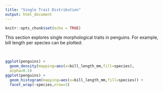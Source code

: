 ```yaml
---
title: "Single Trait Distribution"
output: html_document
---
```


```r
knitr::opts_chunk$set(echo = TRUE)
```

This section explores single morphological traits in penguins. For example, bill length per species can be plotted:

<br>

```r
ggplot(penguins) +
  geom_density(mapping=aes(x=bill_length_mm,fill=species),  
  alpha=0.5)
ggplot(penguins) +
  geom_histogram(mapping=aes(x=bill_length_mm,fill=species)) +
  facet_wrap(~species,nrow=3)
```